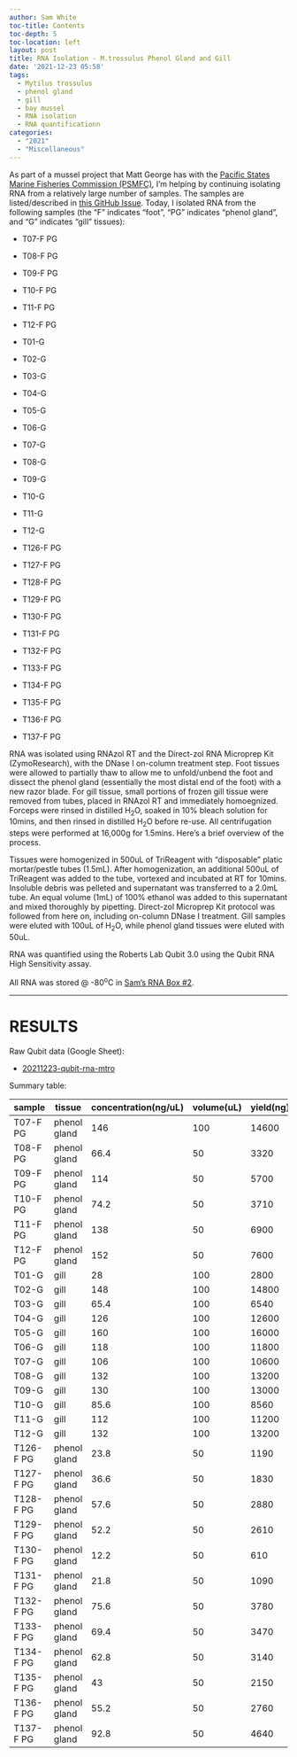 ```yaml
---
author: Sam White
toc-title: Contents
toc-depth: 5
toc-location: left
layout: post
title: RNA Isolation - M.trossulus Phenol Gland and Gill
date: '2021-12-23 05:58'
tags: 
  - Mytilus trossulus
  - phenol gland
  - gill
  - bay mussel
  - RNA isolation
  - RNA quantificationn
categories: 
  - "2021"
  - "Miscellaneous"
---
```

As part of a mussel project that Matt George has with the [Pacific States Marine Fisheries Commission (PSMFC)](https://www.psmfc.org/), I'm helping by continuing isolating RNA from a relatively large number of samples. The samples are listed/described in [this GitHub Issue](https://github.com/RobertsLab/resources/issues/1352). Today, I isolated RNA from the following samples (the "F" indicates "foot", "PG" indicates "phenol gland", and "G" indicates "gill" tissues):

- T07-F PG

- T08-F PG

- T09-F PG

- T10-F PG

- T11-F PG

- T12-F PG

- T01-G

- T02-G

- T03-G

- T04-G

- T05-G

- T06-G

- T07-G

- T08-G

- T09-G

- T10-G

- T11-G

- T12-G

- T126-F PG

- T127-F PG

- T128-F PG

- T129-F PG

- T130-F PG

- T131-F PG

- T132-F PG

- T133-F PG

- T134-F PG

- T135-F PG

- T136-F PG

- T137-F PG



RNA was isolated using RNAzol RT and the Direct-zol RNA Microprep Kit (ZymoResearch), with the DNase I on-column treatment step. Foot tissues were allowed to partially thaw to allow me to unfold/unbend the foot and dissect the phenol gland (essentially the most distal end of the foot) with a new razor blade. For gill tissue, small portions of frozen gill tissue were removed from tubes, placed in RNAzol RT and immediately homoegnized. Forceps were rinsed in distilled H<sub>2</sub>O, soaked in 10% bleach solution for 10mins, and then rinsed in distilled H<sub>2</sub>O before re-use. All centrifugation steps were performed at 16,000g for 1.5mins. Here's a brief overview of the process.

Tissues were homogenized in 500uL of TriReagent with "disposable" platic mortar/pestle tubes (1.5mL). After homogenization, an additional 500uL of TriReagent was added to the tube, vortexed and incubated at RT for 10mins. Insoluble debris was pelleted and supernatant was transferred to a 2.0mL tube. An equal volume (1mL) of 100% ethanol was added to this supernatant and mixed thoroughly by pipetting. Direct-zol Microprep Kit protocol was followed from here on, including on-column DNase I treatment. Gill samples were eluted with 100uL of H<sub>2</sub>O, while phenol gland tissues were eluted with 50uL.

RNA was quantified using the Roberts Lab Qubit 3.0 using the Qubit RNA High Sensitivity assay.

All RNA was stored @ -80<sup>o</sup>C in [Sam's RNA Box #2](https://docs.google.com/spreadsheets/d/1jL9gOqtcHrm8JPUtZ5KShpX7_olFuci_5Gq7xqgZKIM/edit?usp=sharing).


---

# RESULTS


Raw Qubit data (Google Sheet):

- [20211223-qubit-rna-mtro](https://docs.google.com/spreadsheets/d/1TmNmtiJKA7mpTG9U9FnX8tsKdGcB7ooUdGZ5zvH4tS8/edit?usp=sharing)

Summary table:

| sample    | tissue       | concentration(ng/uL) | volume(uL) | yield(ng) |
|-----------|--------------|----------------------|------------|-----------|
| T07-F PG  | phenol gland | 146                  | 100        | 14600     |
| T08-F PG  | phenol gland | 66.4                 | 50         | 3320      |
| T09-F PG  | phenol gland | 114                  | 50         | 5700      |
| T10-F PG  | phenol gland | 74.2                 | 50         | 3710      |
| T11-F PG  | phenol gland | 138                  | 50         | 6900      |
| T12-F PG  | phenol gland | 152                  | 50         | 7600      |
| T01-G     | gill         | 28                   | 100        | 2800      |
| T02-G     | gill         | 148                  | 100        | 14800     |
| T03-G     | gill         | 65.4                 | 100        | 6540      |
| T04-G     | gill         | 126                  | 100        | 12600     |
| T05-G     | gill         | 160                  | 100        | 16000     |
| T06-G     | gill         | 118                  | 100        | 11800     |
| T07-G     | gill         | 106                  | 100        | 10600     |
| T08-G     | gill         | 132                  | 100        | 13200     |
| T09-G     | gill         | 130                  | 100        | 13000     |
| T10-G     | gill         | 85.6                 | 100        | 8560      |
| T11-G     | gill         | 112                  | 100        | 11200     |
| T12-G     | gill         | 132                  | 100        | 13200     |
| T126-F PG | phenol gland | 23.8                 | 50         | 1190      |
| T127-F PG | phenol gland | 36.6                 | 50         | 1830      |
| T128-F PG | phenol gland | 57.6                 | 50         | 2880      |
| T129-F PG | phenol gland | 52.2                 | 50         | 2610      |
| T130-F PG | phenol gland | 12.2                 | 50         | 610       |
| T131-F PG | phenol gland | 21.8                 | 50         | 1090      |
| T132-F PG | phenol gland | 75.6                 | 50         | 3780      |
| T133-F PG | phenol gland | 69.4                 | 50         | 3470      |
| T134-F PG | phenol gland | 62.8                 | 50         | 3140      |
| T135-F PG | phenol gland | 43                   | 50         | 2150      |
| T136-F PG | phenol gland | 55.2                 | 50         | 2760      |
| T137-F PG | phenol gland | 92.8                 | 50         | 4640      |
